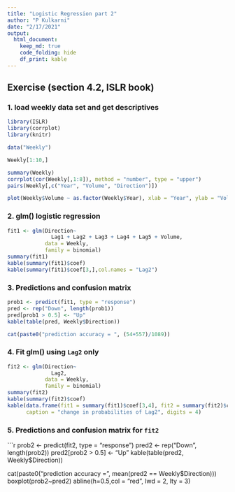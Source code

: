 ```yaml
---
title: "Logistic Regression part 2"
author: "P Kulkarni"
date: "2/17/2021"
output: 
  html_document: 
    keep_md: true
    code_folding: hide 
    df_print: kable
---
```


## Exercise (section 4.2, ISLR book)

### 1. load weekly data set and get descriptives
```r
library(ISLR)
library(corrplot)
library(knitr)

data("Weekly")

Weekly[1:10,]

summary(Weekly)
corrplot(cor(Weekly[,1:8]), method = "number", type = "upper")
pairs(Weekly[,c("Year", "Volume", "Direction")])

plot(Weekly$Volume ~ as.factor(Weekly$Year), xlab = "Year", ylab = "Volume")

```

### 2. glm() logistic regression

```r
fit1 <- glm(Direction~
              Lag1 + Lag2 + Lag3 + Lag4 + Lag5 + Volume, 
            data = Weekly,
            family = binomial)
summary(fit1)
kable(summary(fit1)$coef)
kable(summary(fit1)$coef[3,],col.names = "Lag2")

```

### 3. Predictions and confusion matrix

```r
prob1 <- predict(fit1, type = "response")
pred <- rep("Down", length(prob1))
pred[prob1 > 0.5] <- "Up"
kable(table(pred, Weekly$Direction))

cat(paste0("prediction accuracy = ", (54+557)/1089))
```

### 4. Fit glm() using `Lag2` only

```r
fit2 <- glm(Direction~
              Lag2, 
            data = Weekly,
            family = binomial)
summary(fit2)
kable(summary(fit2)$coef)
kable(data.frame(fit1 = summary(fit1)$coef[3,4], fit2 = summary(fit2)$coef[2,4], row.names = "p-values"),
      caption = "change in probabilities of Lag2", digits = 4)
```

### 5. Predictions and confusion matrix for `fit2`

```r
prob2 <- predict(fit2, type = "response")
pred2 <- rep("Down", length(prob2))
pred2[prob2 > 0.5] <- "Up"
kable(table(pred2, Weekly$Direction))

cat(paste0("prediction accuracy = ", mean(pred2 == Weekly$Direction)))
boxplot(prob2~pred2)
abline(h=0.5,col = "red", lwd = 2, lty = 3)
